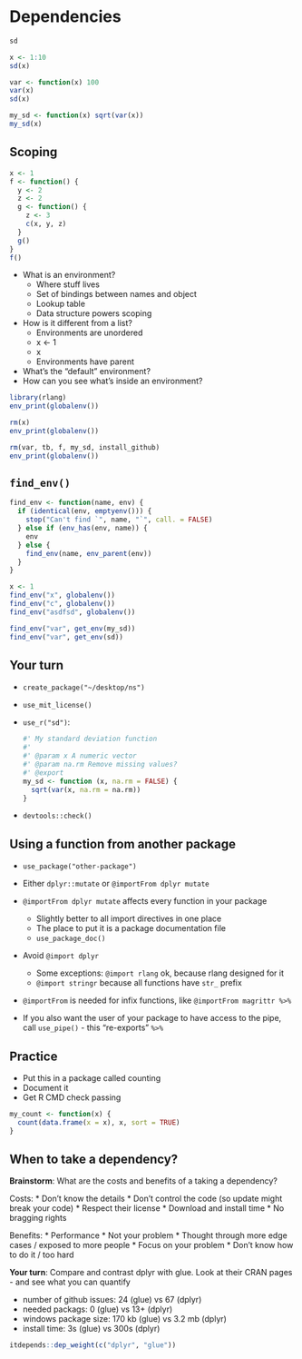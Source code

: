 # Dependencies

```r
sd

x <- 1:10
sd(x)

var <- function(x) 100
var(x)
sd(x)
```
```r
my_sd <- function(x) sqrt(var(x))
my_sd(x)
```

## Scoping

```r
x <- 1
f <- function() {
  y <- 2
  z <- 2
  g <- function() {
    z <- 3
    c(x, y, z)
  }
  g()
}
f()
```

* What is an environment?
  * Where stuff lives
  * Set of bindings between names and object
  * Lookup table
  * Data structure powers scoping
* How is it different from a list?
  * Environments are unordered
  * x <- 1
  * x
  * Environments have parent

* What's the "default" environment?
* How can you see what's inside an environment?

```r
library(rlang)
env_print(globalenv())

rm(x)
env_print(globalenv())

rm(var, tb, f, my_sd, install_github)
env_print(globalenv())
```

## `find_env()`

```r
find_env <- function(name, env) { 
  if (identical(env, emptyenv())) {
    stop("Can't find `", name, "`", call. = FALSE)
  } else if (env_has(env, name)) {
    env
  } else {
    find_env(name, env_parent(env))
  }
}

x <- 1
find_env("x", globalenv())
find_env("c", globalenv())
find_env("asdfsd", globalenv())
```

```r
find_env("var", get_env(my_sd))
find_env("var", get_env(sd))
```

## Your turn

* `create_package("~/desktop/ns")`
* `use_mit_license()`
* `use_r("sd")`:

    ```r
    #' My standard deviation function
    #'
    #' @param x A numeric vector
    #' @param na.rm Remove missing values?
    #' @export
    my_sd <- function (x, na.rm = FALSE) {
      sqrt(var(x, na.rm = na.rm))
    }
    ```

* `devtools::check()`

## Using a function from another package

* `use_package("other-package")`
* Either `dplyr::mutate` or `@importFrom dplyr mutate`

* `@importFrom dplyr mutate` affects every function in your package
  * Slightly better to all import directives in one place
  * The place to put it is a package documentation file
  * `use_package_doc()`

* Avoid `@import dplyr`
  * Some exceptions: `@import rlang` ok, because rlang designed for it
  * `@import stringr` because all functions have `str_` prefix


* `@importFrom` is needed for infix functions, like `@importFrom magrittr %>%`
* If you also want the user of your package to have access to the pipe, call `use_pipe()` - this "re-exports" `%>%`

## Practice

* Put this in a package called counting
* Document it
* Get R CMD check passing

```r
my_count <- function(x) {
  count(data.frame(x = x), x, sort = TRUE)
}
```

## When to take a dependency?

**Brainstorm**: What are the costs and benefits of a taking a dependency?

Costs:
* Don't know the details
* Don't control the code (so update might break your code)
* Respect their license
* Download and install time
* No bragging rights

Benefits:
* Performance
* Not your problem
* Thought through more edge cases / exposed to more people
* Focus on your problem
* Don't know how to do it / too hard

**Your turn**: Compare and contrast dplyr with glue. Look at their CRAN pages - and see what you can quantify

* number of github issues: 24 (glue) vs 67 (dplyr)
* needed packags: 0 (glue) vs 13+ (dplyr)
* windows package size: 170 kb (glue) vs 3.2 mb (dplyr)
* install time: 3s (glue) vs 300s (dplyr)

```r
itdepends::dep_weight(c("dplyr", "glue"))
```

